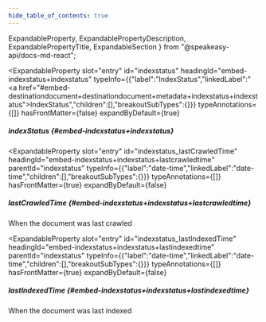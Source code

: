 ```yaml
---
hide_table_of_contents: true
---
```

  ExpandableProperty,
  ExpandablePropertyDescription,
  ExpandablePropertyTitle,
  ExpandableSection
} from "@speakeasy-api/docs-md-react";

<ExpandableSection>

<ExpandableProperty
  slot="entry"
  id="indexstatus"
  headingId="embed-indexstatus+indexstatus"
  typeInfo={{"label":"IndexStatus","linkedLabel":"<a href=\"#embed-destinationdocument+destinationdocument+metadata+indexstatus+indexstatus\">IndexStatus</a>","children":[],"breakoutSubTypes":{}}}
  typeAnnotations={[]}
  hasFrontMatter={false}
  expandByDefault={true}
>

<ExpandablePropertyTitle slot="title">

##### indexStatus \{#embed-indexstatus+indexstatus\}

</ExpandablePropertyTitle>

</ExpandableProperty>

<ExpandableProperty
  slot="entry"
  id="indexstatus_lastCrawledTime"
  headingId="embed-indexstatus+indexstatus+lastcrawledtime"
  parentId="indexstatus"
  typeInfo={{"label":"date-time","linkedLabel":"date-time","children":[],"breakoutSubTypes":{}}}
  typeAnnotations={[]}
  hasFrontMatter={true}
  expandByDefault={false}
>

<ExpandablePropertyTitle slot="title">

##### lastCrawledTime \{#embed-indexstatus+indexstatus+lastcrawledtime\}

</ExpandablePropertyTitle>

<ExpandablePropertyDescription slot="description">

When the document was last crawled

</ExpandablePropertyDescription>

</ExpandableProperty>

<ExpandableProperty
  slot="entry"
  id="indexstatus_lastIndexedTime"
  headingId="embed-indexstatus+indexstatus+lastindexedtime"
  parentId="indexstatus"
  typeInfo={{"label":"date-time","linkedLabel":"date-time","children":[],"breakoutSubTypes":{}}}
  typeAnnotations={[]}
  hasFrontMatter={true}
  expandByDefault={false}
>

<ExpandablePropertyTitle slot="title">

##### lastIndexedTime \{#embed-indexstatus+indexstatus+lastindexedtime\}

</ExpandablePropertyTitle>

<ExpandablePropertyDescription slot="description">

When the document was last indexed

</ExpandablePropertyDescription>

</ExpandableProperty>

</ExpandableSection>